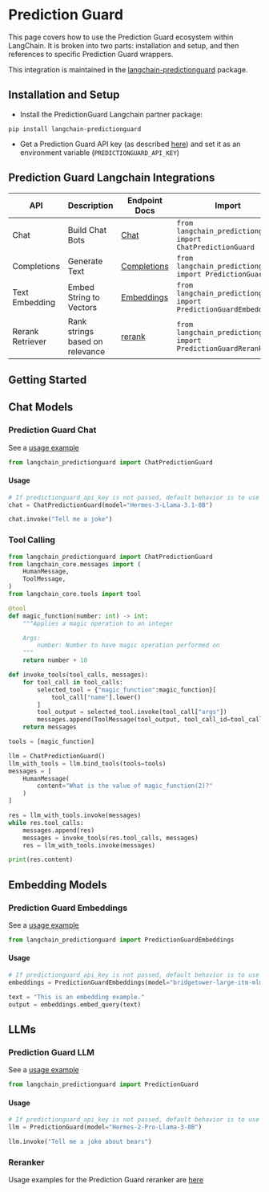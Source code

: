# Prediction Guard

This page covers how to use the Prediction Guard ecosystem within LangChain.
It is broken into two parts: installation and setup, and then references to specific Prediction Guard wrappers.

This integration is maintained in the [langchain-predictionguard](https://github.com/predictionguard/langchain-predictionguard)
package.

## Installation and Setup

- Install the PredictionGuard Langchain partner package:
```
pip install langchain-predictionguard
```

- Get a Prediction Guard API key (as described [here](https://docs.predictionguard.com/)) and set it as an environment variable (`PREDICTIONGUARD_API_KEY`)

## Prediction Guard Langchain Integrations
|API|Description|Endpoint Docs| Import                                                  | Example Usage                                                                 |
|---|---|---|---------------------------------------------------------|-------------------------------------------------------------------------------|
|Chat|Build Chat Bots|[Chat](https://docs.predictionguard.com/api-reference/api-reference/chat-completions)| `from langchain_predictionguard import ChatPredictionGuard` | [ChatPredictionGuard.ipynb](/docs/integrations/chat/predictionguard)             |
|Completions|Generate Text|[Completions](https://docs.predictionguard.com/api-reference/api-reference/completions)| `from langchain_predictionguard import PredictionGuard` | [PredictionGuard.ipynb](/docs/integrations/llms/predictionguard)                     |
|Text Embedding|Embed String to Vectors|[Embeddings](https://docs.predictionguard.com/api-reference/api-reference/embeddings)| `from langchain_predictionguard import PredictionGuardEmbeddings` | [PredictionGuard.ipynb](/docs/integrations/text_embedding/predictionguard) |
|Rerank Retriever|Rank strings based on relevance|[rerank](https://docs.predictionguard.com/api-reference/api-reference/rerank)|`from langchain_predictionguard import PredictionGuardRerank`|[PredictionGuard.ipynb](/docs/integrations/retrievers/predictionguard)|

## Getting Started

## Chat Models

### Prediction Guard Chat

See a [usage example](/docs/integrations/chat/predictionguard)

```python
from langchain_predictionguard import ChatPredictionGuard
```

#### Usage

```python
# If predictionguard_api_key is not passed, default behavior is to use the `PREDICTIONGUARD_API_KEY` environment variable.
chat = ChatPredictionGuard(model="Hermes-3-Llama-3.1-8B")

chat.invoke("Tell me a joke")
```

### Tool Calling

```python
from langchain_predictionguard import ChatPredictionGuard
from langchain_core.messages import (
    HumanMessage,
    ToolMessage,
)
from langchain_core.tools import tool

@tool
def magic_function(number: int) -> int:
    """Applies a magic operation to an integer

    Args:
        number: Number to have magic operation performed on
    """
    return number + 10

def invoke_tools(tool_calls, messages):
    for tool_call in tool_calls:
        selected_tool = {"magic_function":magic_function}[
            tool_call["name"].lower()
        ]
        tool_output = selected_tool.invoke(tool_call["args"])
        messages.append(ToolMessage(tool_output, tool_call_id=tool_call["id"]))
    return messages

tools = [magic_function]

llm = ChatPredictionGuard()
llm_with_tools = llm.bind_tools(tools=tools)
messages = [
    HumanMessage(
        content="What is the value of magic_function(2)?"
    )
]

res = llm_with_tools.invoke(messages)
while res.tool_calls:
    messages.append(res)
    messages = invoke_tools(res.tool_calls, messages)
    res = llm_with_tools.invoke(messages)

print(res.content)
```

## Embedding Models

### Prediction Guard Embeddings

See a [usage example](/docs/integrations/text_embedding/predictionguard)

```python
from langchain_predictionguard import PredictionGuardEmbeddings
```

#### Usage
```python
# If predictionguard_api_key is not passed, default behavior is to use the `PREDICTIONGUARD_API_KEY` environment variable.
embeddings = PredictionGuardEmbeddings(model="bridgetower-large-itm-mlm-itc")

text = "This is an embedding example."
output = embeddings.embed_query(text)
```

## LLMs

### Prediction Guard LLM

See a [usage example](/docs/integrations/llms/predictionguard)

```python
from langchain_predictionguard import PredictionGuard
```

#### Usage
```python
# If predictionguard_api_key is not passed, default behavior is to use the `PREDICTIONGUARD_API_KEY` environment variable.
llm = PredictionGuard(model="Hermes-2-Pro-Llama-3-8B")

llm.invoke("Tell me a joke about bears")
```

### Reranker

Usage examples for the Prediction Guard reranker are [here](/docs/integrations/retrievers/predictionguard)
